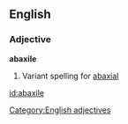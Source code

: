 ==English==
===Adjective===
'''abaxile'''
# Variant spelling for [[abaxial]]

[[Category:English adjectives]]

[[id:abaxile]]